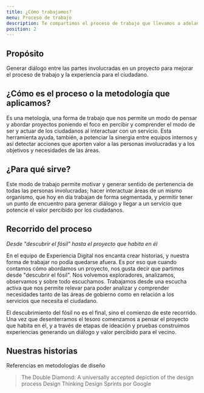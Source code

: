 ```yaml
---
title: ¿Cómo trabajamos?
menu: Proceso de trabajo
description: Te compartimos el proceso de trabajo que llevamos a adelante en Gobierno de la ciudad con el objetivo de cronstruir experiencias para las/os vecinas/os
position: 2
---
```


## Propósito

Generar diálogo entre las partes involucradas en un proyecto para mejorar el proceso de trabajo y la experiencia para el ciudadano.

## ¿Cómo es el proceso o la metodología que aplicamos?

Es una metología, una forma de trabajo que nos permite un modo de pensar y abordar proyectos poniendo el foco en percibir y comprender el modo de ser y actuar de los ciudadanos al interactuar con un servicio. Esta herramienta ayuda, también, a potenciar la sinergia entre equipos internos y así detectar acciones que aporten valor a las personas involucradas y a los objetivos y necesidades de las áreas.

## ¿Para qué sirve?

Este modo de trabajo permite motivar y generar sentido de pertenencia de todas las personas involucradas; hacer interactuar áreas de un mismo organismo, que hoy en día trabajan de forma segmentada, y permitir tener un punto de encuentro para generar diálogo y llegar a un servicio que potencie el valor percibido por los ciudadanos.

## Recorrido del proceso

_Desde "descubrir el fósil" hasta el proyecto que habita en él_

En el equipo de Experiencia Digital nos encanta crear historias, y nuestra forma de trabajar no podía quedarse afuera. Es por eso que cuando contamos cómo abordamos un proyecto, nos gusta decir que partimos desde "descubrir el fósil". Nos volvemos exploradores, analizamos, observamos y sobre todo escuchamos. Trabajamos desde una escucha activa que nos permite relevar para poder analizar y comprender necesidades tanto de las áreas de gobierno como en relación a los servicios que necesita el ciudadano.

El descubrimiento del fósil no es el final, sino el comienzo de este recorrido. Una vez que desenterramos el tesoro comenzamos a pensar el proyecto que habita en él, y a través de etapas de ideación y pruebas construimos experiencias generando un diálogo y valor percibido para el vecino.


## Nuestras historias






Referencias en metodologías de diseño
>The Double Diamond: A universally accepted depiction of the design process
>Design Thinking
>Design Sprints por Google
